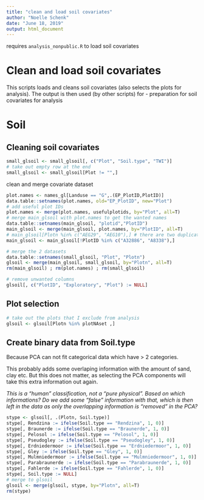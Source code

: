 ```yaml
---
title: "clean and load soil covariates"
author: "Noelle Schenk"
date: "June 18, 2019"
output: html_document
---
```

requires `analysis_nonpublic.R` to load soil covariates

# Clean and load soil covariates
This scripts loads and cleans soil covariates (also selects the plots for analysis). The output is then used (by other scripts) for 
- preparation for soil covariates for analysis


# Soil
## Cleaning soil covariates
```r
small_glsoil <- small_glsoil[, c("Plot", "Soil.type", "TWI")]
# take out empty row at the end
small_glsoil <- small_glsoil[Plot != "",]
```

clean and merge covariate dataset
```r
plot.names <- names_gl[Landuse == "G",.(EP_PlotID,PlotID)]
data.table::setnames(plot.names, old="EP_PlotID", new="Plot")
# add useful plot IDs
plot.names <- merge(plot.names, usefulplotids, by="Plot", all=T)
# merge main_glsoil with plot.names to get the wanted names
data.table::setnames(main_glsoil, "plotid","PlotID")
main_glsoil <- merge(main_glsoil, plot.names, by="PlotID", all=T)
# main_glsoil[Plotn %in% c("AEG29", "AEG10"),] # there are two duplicated rows without data
main_glsoil <- main_glsoil[!PlotID %in% c("A32886", "A8338"),]

# merge the 2 datasets
data.table::setnames(small_glsoil, "Plot", "Plotn")
glsoil <- merge(main_glsoil, small_glsoil, by="Plotn", all=T)
rm(main_glsoil) ; rm(plot.names) ; rm(small_glsoil)

# remove unwanted columns
glsoil[, c("PlotID", "Exploratory", "Plot") := NULL]
```

## Plot selection
```r
# take out the plots that I exclude from analysis
glsoil <- glsoil[Plotn %in% plotNAset ,]
```

## Create binary data from Soil.type
Because PCA can not fit categorical data which have > 2 categories. 

This probably adds some overlaping information with the amount of sand, clay etc. But this does not matter, as selecting the PCA components will take this extra information out again.

*This is a "human" classification, not a "pure physical". Based on which informations? Do we add some "false" information with that, which is then left in the data as only the overlapping information is "removed" in the PCA?*

```r
stype <- glsoil[, .(Plotn, Soil.type)]
stype[, Rendzina := ifelse(Soil.type == "Rendzina", 1, 0)]
stype[, Braunerde := ifelse(Soil.type == "Braunerde", 1, 0)]
stype[, Pelosol := ifelse(Soil.type == "Pelosol", 1, 0)]
stype[, Pseudogley := ifelse(Soil.type == "Pseudogley", 1, 0)]
stype[, Erdniedermoor := ifelse(Soil.type == "Erdniedermoor", 1, 0)]
stype[, Gley := ifelse(Soil.type == "Gley", 1, 0)]
stype[, Mulmniedermoor := ifelse(Soil.type == "Mulmniedermoor", 1, 0)]
stype[, Parabraunerde := ifelse(Soil.type == "Parabraunerde", 1, 0)]
stype[, Fahlerde := ifelse(Soil.type == "Fahlerde", 1, 0)]
stype[, Soil.type := NULL]
# merge to glsoil
glsoil <- merge(glsoil, stype, by="Plotn", all=T)
rm(stype)
```

